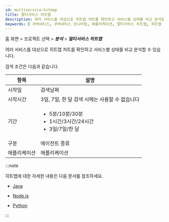 ```yaml
---
id: multiservice-hitmap
title: 멀티서비스 히트맵
description: 여러 서비스를 대상으로 히트맵 차트를 확인하고 서비스별 상태를 비교 분석할 수 있습니다.
keywords: [ 쿠버네티스, 쿠버네티스 모니터링, 애플리케이션, 멀티서비스 히트맵, 히트맵 ]
---
```


홈 화면 > 프로젝트 선택 > ***분석*** > ***멀티서비스 히트맵***

<ImgLang img='whatap_kubernetes_application_multiservice_hitmap.png' desc='멀티 서비스 히트맵' />

여러 서비스를 대상으로 히트맵 차트를 확인하고 서비스별 상태를 비교 분석할 수 있습니다.

검색 조건은 다음과 같습니다.

| 항목         | 설명                                                                             |
| ------------ | -------------------------------------------------------------------------------- |
| 시작일       | 검색날짜                                                                         |
| 시작시간     | 3일, 7일, 한 달 검색 시에는 사용할 수 없습니다                                   |
| 기간         | <ul><li>5분/10분/30분</li><li>1시간/3시간/24시간</li><li>3일/7일/한 달</li></ul> |
| 구분         | 에이전트 종류                                                                  |
| 애플리케이션 | 애플리케이션                                                                   |

:::note

히트맵에 대한 자세한 내용은 다음 문서를 참조하세요.

* [Java](../java/trs-view)

* [Node.js](../nodejs/trs-view)

* [Python](../python/trs-view)

:::